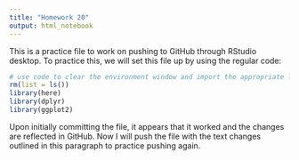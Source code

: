 ```yaml
---
title: "Homework 20"
output: html_notebook
---
```


This is a practice file to work on pushing to GitHub through RStudio desktop.  To practice this, we will set this file up by using the regular code:

```r
# use code to clear the environment window and import the appropriate libraries to access their functions
rm(list = ls())
library(here)
library(dplyr)
library(ggplot2)
```

Upon initially committing the file, it appears that it worked and the changes are reflected in GitHub.  Now I will push the file with the text changes outlined in this paragraph to practice pushing again. 
